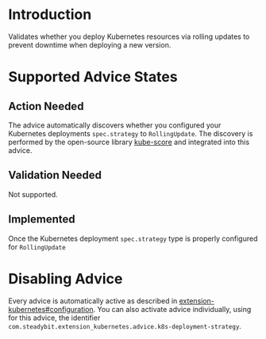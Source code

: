 # Introduction
Validates whether you deploy Kubernetes resources via rolling updates to prevent downtime when deploying a new version.

# Supported Advice States
## Action Needed
The advice automatically discovers whether you configured your Kubernetes deployments `spec.strategy` to `RollingUpdate`. The discovery is performed by the open-source library [kube-score](https://github.com/zegl/kube-score) and integrated into this advice.


## Validation Needed
Not supported.

## Implemented
Once the Kubernetes deployment `spec.strategy` type is properly configured for `RollingUpdate`

# Disabling Advice
Every advice is automatically active as described in [extension-kubernetes#configuration](https://github.com/steadybit/extension-kubernetes/?tab=readme-ov-file#configuration).
You can also activate advice individually, using for this advice, the identifier `com.steadybit.extension_kubernetes.advice.k8s-deployment-strategy`.
